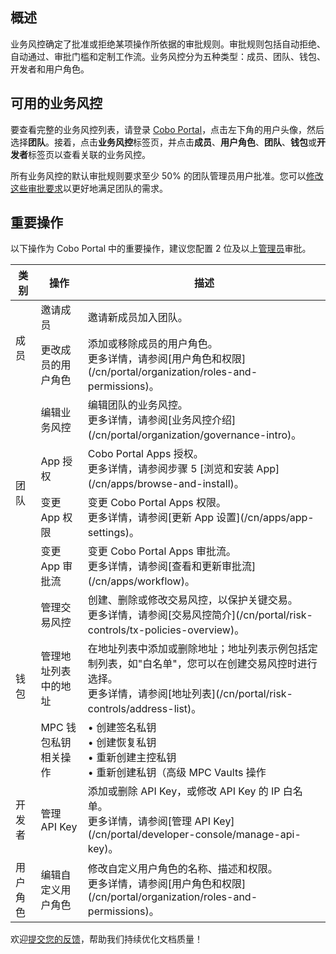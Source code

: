 ## 概述
业务风控确定了批准或拒绝某项操作所依据的审批规则。审批规则包括自动拒绝、自动通过、审批门槛和定制工作流。业务风控分为五种类型：成员、团队、钱包、开发者和用户角色。

## 可用的业务风控
要查看完整的业务风控列表，请登录 [Cobo Portal](https://portal.cobo.com/login)，点击左下角的用户头像，然后选择**团队**。接着，点击**业务风控**标签页，并点击**成员**、**用户角色**、**团队**、**钱包**或**开发者**标签页以查看关联的业务风控。

<Note>所有业务风控的默认审批规则要求至少 50% 的团队管理员用户批准。您可以[修改这些审批要求](/cn/portal/organization/governance-edit)以更好地满足团队的需求。</Note>

## 重要操作
以下操作为 Cobo Portal 中的重要操作，建议您配置 2 位及以上[管理员](/cn/portal/organization/roles-and-permissions)审批。

<table className="six-columns">
  <thead>
    <tr>
      <th>类别</th>
      <th>操作</th>
      <th>描述</th>
    </tr>
  </thead>
  <tbody>
    <tr>
      <td rowspan="2">成员</td>
      <td>邀请成员</td>
      <td>邀请新成员加入团队。</td>
    </tr>
    <tr>
      <td>更改成员的用户角色</td>
      <td>添加或移除成员的用户角色。<br />更多详情，请参阅[用户角色和权限](/cn/portal/organization/roles-and-permissions)。</td>
    </tr>
    <tr>
      <td rowspan="4">团队</td>
      <td>编辑业务风控</td>
      <td>编辑团队的业务风控。<br />更多详情，请参阅[业务风控介绍](/cn/portal/organization/governance-intro)。</td>
    </tr>
    <tr>
      <td>App 授权</td>
      <td>Cobo Portal Apps 授权。<br />更多详情，请参阅步骤 5 [浏览和安装 App](/cn/apps/browse-and-install)。</td>
    </tr>
    <tr>
      <td>变更 App 权限</td>
      <td>变更 Cobo Portal Apps 权限。<br />更多详情，请参阅[更新 App 设置](/cn/apps/app-settings)。</td>
    </tr>
    <tr>
      <td>变更 App 审批流</td>
      <td>变更 Cobo Portal Apps 审批流。<br />更多详情，请参阅[查看和更新审批流](/cn/apps/workflow)。</td>
    </tr>
    <tr>
      <td rowspan="3">钱包</td>
      <td>管理交易风控</td>
      <td>创建、删除或修改交易风控，以保护关键交易。<br />更多详情，请参阅[交易风控简介](/cn/portal/risk-controls/tx-policies-overview)。</td>
    </tr>
    <tr>
      <td>管理地址列表中的地址</td>
      <td>在地址列表中添加或删除地址；地址列表示例包括定制列表，如"白名单"，您可以在创建交易风控时进行选择。<br />更多详情，请参阅[地址列表](/cn/portal/risk-controls/address-list)。</td>
    </tr>
    <tr>
      <td>MPC 钱包私钥相关操作</td>
      <td>• 创建签名私钥<br />• 创建恢复私钥<br />• 重新创建主控私钥<br />• 重新创建私钥（高级 MPC Vaults 操作</td>
    </tr>
    <tr>
      <td>开发者</td>
      <td>管理 API Key</td>
      <td>添加或删除 API Key，或修改 API Key 的 IP 白名单。<br />更多详情，请参阅[管理 API Key](/cn/portal/developer-console/manage-api-key)。</td>
    </tr>
    <tr>
      <td>用户角色</td>
      <td>编辑自定义用户角色</td>
      <td>修改自定义用户角色的名称、描述和权限。<br />更多详情，请参阅[用户角色和权限](/cn/portal/organization/roles-and-permissions)。</td>
    </tr>
  </tbody>
</table>

<Tip>欢迎[提交您的反馈](https://forms.zohopublic.com/cobo/form/DocumentFeedbackForm/formperma/QvLOhxJv1_JMsJ-1dleZ8Itb_7rzN-LtgvsDdxosoVI?referrername=manuals)，帮助我们持续优化文档质量！</Tip>